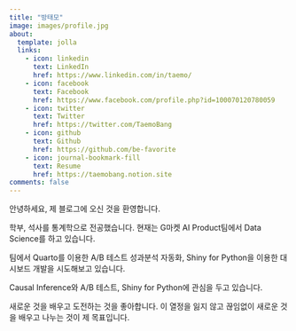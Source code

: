 ```yaml
---
title: "방태모"
image: images/profile.jpg
about:
  template: jolla
  links:
    - icon: linkedin
      text: LinkedIn
      href: https://www.linkedin.com/in/taemo/
    - icon: facebook
      text: Facebook
      href: https://www.facebook.com/profile.php?id=100070120780059
    - icon: twitter
      text: Twitter
      href: https://twitter.com/TaemoBang
    - icon: github
      text: Github
      href: https://github.com/be-favorite
    - icon: journal-bookmark-fill
      text: Resume
      href: https://taemobang.notion.site
comments: false
---
```


안녕하세요, 제 블로그에 오신 것을 환영합니다.

학부, 석사를 통계학으로 전공했습니다. 현재는 G마켓 AI Product팀에서 Data Science를 하고 있습니다.

팀에서 Quarto를 이용한 A/B 테스트 성과분석 자동화, Shiny for Python을 이용한 대시보드 개발을 시도해보고 있습니다.

Causal Inference와 A/B 테스트, Shiny for Python에 관심을 두고 있습니다.

새로운 것을 배우고 도전하는 것을 좋아합니다. 이 열정을 잃지 않고 끊임없이 새로운 것을 배우고 나누는 것이 제 목표입니다.
